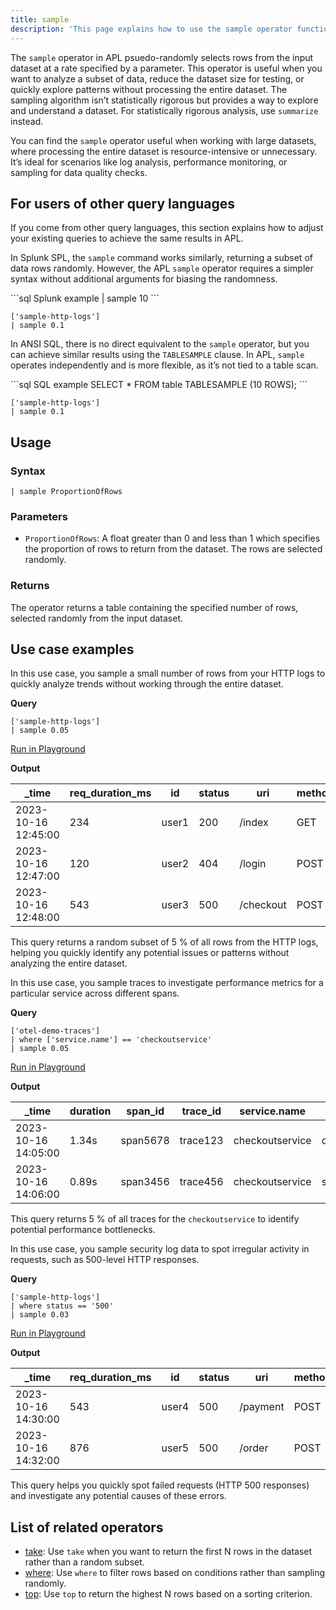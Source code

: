 ```yaml
---
title: sample
description: 'This page explains how to use the sample operator function in APL.'
---
```


The `sample` operator in APL psuedo-randomly selects rows from the input dataset at a rate specified by a parameter. This operator is useful when you want to analyze a subset of data, reduce the dataset size for testing, or quickly explore patterns without processing the entire dataset. The sampling algorithm isn’t statistically rigorous but provides a way to explore and understand a dataset. For statistically rigorous analysis, use `summarize` instead.

You can find the `sample` operator useful when working with large datasets, where processing the entire dataset is resource-intensive or unnecessary. It’s ideal for scenarios like log analysis, performance monitoring, or sampling for data quality checks.

## For users of other query languages

If you come from other query languages, this section explains how to adjust your existing queries to achieve the same results in APL.

<AccordionGroup>
<Accordion title="Splunk SPL users">

In Splunk SPL, the `sample` command works similarly, returning a subset of data rows randomly. However, the APL `sample` operator requires a simpler syntax without additional arguments for biasing the randomness.

<CodeGroup>
```sql Splunk example
| sample 10
```

```kusto APL equivalent
['sample-http-logs'] 
| sample 0.1
```
</CodeGroup>

</Accordion>
<Accordion title="ANSI SQL users">

In ANSI SQL, there is no direct equivalent to the `sample` operator, but you can achieve similar results using the `TABLESAMPLE` clause. In APL, `sample` operates independently and is more flexible, as it’s not tied to a table scan.

<CodeGroup>
```sql SQL example
SELECT * FROM table TABLESAMPLE (10 ROWS);
```

```kusto APL equivalent
['sample-http-logs'] 
| sample 0.1
```
</CodeGroup>

</Accordion>
</AccordionGroup>

## Usage

### Syntax

```kusto
| sample ProportionOfRows
```

### Parameters

- `ProportionOfRows`: A float greater than 0 and less than 1 which specifies the proportion of rows to return from the dataset. The rows are selected randomly.

### Returns

The operator returns a table containing the specified number of rows, selected randomly from the input dataset.

## Use case examples

<Tabs>
<Tab title="Log analysis">

In this use case, you sample a small number of rows from your HTTP logs to quickly analyze trends without working through the entire dataset.

**Query**

```kusto
['sample-http-logs']
| sample 0.05
```

[Run in Playground](https://play.axiom.co/axiom-play-qf1k/query?initForm=%7B%22apl%22%3A%22%5B%27sample-http-logs%27%5D%20%7C%20sample%200.05%22%7D)

**Output**

| _time               | req_duration_ms | id        | status | uri                | method | geo.city | geo.country |
|---------------------|-----------------|-----------|--------|--------------------|--------|----------|-------------|
| 2023-10-16 12:45:00 | 234             | user1     | 200    | /index             | GET    | New York | US          |
| 2023-10-16 12:47:00 | 120             | user2     | 404    | /login             | POST   | Paris    | FR          |
| 2023-10-16 12:48:00 | 543             | user3     | 500    | /checkout          | POST   | Tokyo    | JP          |

This query returns a random subset of 5 % of all rows from the HTTP logs, helping you quickly identify any potential issues or patterns without analyzing the entire dataset.

</Tab>
<Tab title="OpenTelemetry traces">

In this use case, you sample traces to investigate performance metrics for a particular service across different spans.

**Query**

```kusto
['otel-demo-traces']
| where ['service.name'] == 'checkoutservice'
| sample 0.05
```

[Run in Playground](https://play.axiom.co/axiom-play-qf1k/query?initForm=%7B%22apl%22%3A%22%5B%27otel-demo-traces%27%5D%20%7C%20where%20%5B%27service.name%27%5D%20%3D%3D%20%27checkoutservice%27%20%7C%20sample%200.05%22%7D)

**Output**

| _time               | duration   | span_id    | trace_id | service.name     | kind    | status_code |
|---------------------|------------|------------|----------|------------------|---------|-------------|
| 2023-10-16 14:05:00 | 1.34s      | span5678   | trace123 | checkoutservice   | client  | 200         |
| 2023-10-16 14:06:00 | 0.89s      | span3456   | trace456 | checkoutservice   | server  | 500         |

This query returns 5 % of all traces for the `checkoutservice` to identify potential performance bottlenecks.

</Tab>
<Tab title="Security logs">

In this use case, you sample security log data to spot irregular activity in requests, such as 500-level HTTP responses.

**Query**

```kusto
['sample-http-logs']
| where status == '500'
| sample 0.03
```

[Run in Playground](https://play.axiom.co/axiom-play-qf1k/query?initForm=%7B%22apl%22%3A%22%5B%27sample-http-logs%27%5D%20%7C%20where%20status%20%3D%3D%20%27500%27%20%7C%20sample%200.03%22%7D)

**Output**

| _time               | req_duration_ms | id        | status | uri       | method | geo.city | geo.country |
|---------------------|-----------------|-----------|--------|-----------|--------|----------|-------------|
| 2023-10-16 14:30:00 | 543             | user4     | 500    | /payment  | POST   | Berlin   | DE          |
| 2023-10-16 14:32:00 | 876             | user5     | 500    | /order    | POST   | London   | GB          |

This query helps you quickly spot failed requests (HTTP 500 responses) and investigate any potential causes of these errors.

</Tab>
</Tabs>

## List of related operators

- [take](/apl/tabular-operators/take-operator): Use `take` when you want to return the first N rows in the dataset rather than a random subset.
- [where](/apl/tabular-operators/where-operator): Use `where` to filter rows based on conditions rather than sampling randomly.
- [top](/apl/tabular-operators/top-operator): Use `top` to return the highest N rows based on a sorting criterion.